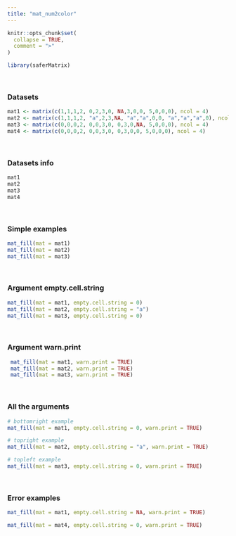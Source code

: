---
title: "mat_num2color"
---

```{r, include = FALSE}
knitr::opts_chunk$set(
  collapse = TRUE,
  comment = ">"
)
```

```{r setup}
library(saferMatrix)
```
<br>

### Datasets

```{r}
mat1 <- matrix(c(1,1,1,2, 0,2,3,0, NA,3,0,0, 5,0,0,0), ncol = 4)
mat2 <- matrix(c(1,1,1,2, "a",2,3,NA, "a","a",0,0, "a","a","a",0), ncol = 4)
mat3 <- matrix(c(0,0,0,2, 0,0,3,0, 0,3,0,NA, 5,0,0,0), ncol = 4)
mat4 <- matrix(c(0,0,0,2, 0,0,3,0, 0,3,0,0, 5,0,0,0), ncol = 4)
```
<br>

### Datasets info

```{r}
mat1
mat2
mat3
mat4
```
<br>

### Simple examples

```{r}
mat_fill(mat = mat1)
mat_fill(mat = mat2)
mat_fill(mat = mat3)
```
<br>

### Argument empty.cell.string
```{r}
mat_fill(mat = mat1, empty.cell.string = 0)
mat_fill(mat = mat2, empty.cell.string = "a")
mat_fill(mat = mat3, empty.cell.string = 0)
```
<br>

### Argument warn.print
```{r}
 mat_fill(mat = mat1, warn.print = TRUE)
 mat_fill(mat = mat2, warn.print = TRUE)
 mat_fill(mat = mat3, warn.print = TRUE)
```
<br>

### All the arguments
```{r}
# bottomright example
mat_fill(mat = mat1, empty.cell.string = 0, warn.print = TRUE) 

# topright example
mat_fill(mat = mat2, empty.cell.string = "a", warn.print = TRUE) 

# topleft example
mat_fill(mat = mat3, empty.cell.string = 0, warn.print = TRUE) 

```
<br>

### Error examples
```{r, echo = TRUE, error = TRUE}
mat_fill(mat = mat1, empty.cell.string = NA, warn.print = TRUE) 

mat_fill(mat = mat4, empty.cell.string = 0, warn.print = TRUE) 
```
